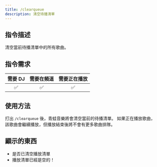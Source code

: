 ```yaml
---
title: /clearqueue
description: 清空待播清單
---
```


## 指令描述 
<Callout type="info">
清空當前待播清單中的所有歌曲。
</Callout>

## 指令需求
| 需要 DJ |	需要在頻道 | 需要正在播放 |
| :-----: | :-------: | :---------: |
|   ✅   |    ✅     |     ✅      |

## 使用方法
打出 `/clearqueue` 後，青蛙音樂將會清空當前的待播清單。
<Callout type="info">
如果正在播放歌曲，該歌曲會繼續播放，但播放結束後將不會有更多歌曲排隊。
</Callout>

## 顯示的東西
- 是否已清空播放清單
- 播放清單已經是空的！